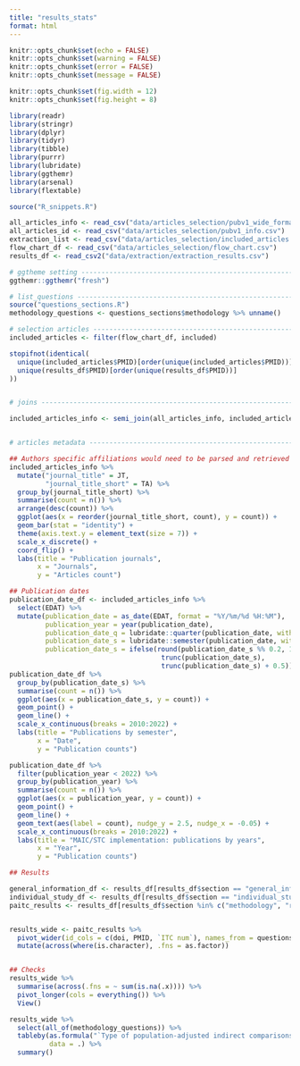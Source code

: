 ```yaml
---
title: "results_stats"
format: html
---
```


```r
knitr::opts_chunk$set(echo = FALSE)
knitr::opts_chunk$set(warning = FALSE)
knitr::opts_chunk$set(error = FALSE)
knitr::opts_chunk$set(message = FALSE)

knitr::opts_chunk$set(fig.width = 12)
knitr::opts_chunk$set(fig.height = 8)
```


```r
library(readr)
library(stringr)
library(dplyr)
library(tidyr)
library(tibble)
library(purrr)
library(lubridate)
library(ggthemr)
library(arsenal)
library(flextable)

source("R_snippets.R")
```


```r
all_articles_info <- read_csv("data/articles_selection/pubv1_wide_format.csv")
all_articles_id <- read_csv("data/articles_selection/pubv1_info.csv")
extraction_list <- read_csv("data/articles_selection/included_articles.csv")
flow_chart_df <- read_csv("data/articles_selection/flow_chart.csv")
results_df <- read_csv2("data/extraction/extraction_results.csv")
```

```r
# ggtheme setting ---------------------------------------------------------
ggthemr::ggthemr("fresh")
```

```r
# list_questions ----------------------------------------------------------
source("questions_sections.R")
methodology_questions <- questions_sections$methodology %>% unname()
```


```r
# selection articles ---------------------------------------------------------
included_articles <- filter(flow_chart_df, included)

stopifnot(identical(
  unique(included_articles$PMID)[order(unique(included_articles$PMID))],
  unique(results_df$PMID)[order(unique(results_df$PMID))]
))


# joins -------------------------------------------------------------------

included_articles_info <- semi_join(all_articles_info, included_articles, by = "PMID")


# articles metadata -------------------------------------------------------

## Authors specific affiliations would need to be parsed and retrieved through pubv1_info.txt --> regex looking at ". " preceded by a ", " or "^"
included_articles_info %>%
  mutate("journal_title" = JT,
         "journal_title_short" = TA) %>%
  group_by(journal_title_short) %>%
  summarise(count = n()) %>%
  arrange(desc(count)) %>%
  ggplot(aes(x = reorder(journal_title_short, count), y = count)) +
  geom_bar(stat = "identity") +
  theme(axis.text.y = element_text(size = 7)) +
  scale_x_discrete() +
  coord_flip() +
  labs(title = "Publication journals",
       x = "Journals",
       y = "Articles count")

## Publication dates
publication_date_df <- included_articles_info %>%
  select(EDAT) %>%
  mutate(publication_date = as_date(EDAT, format = "%Y/%m/%d %H:%M"),
         publication_year = year(publication_date),
         publication_date_q = lubridate::quarter(publication_date, with_year = TRUE),
         publication_date_s = lubridate::semester(publication_date, with_year = TRUE),
         publication_date_s = ifelse(round(publication_date_s %% 0.2, 1) == 0.1,
                                      trunc(publication_date_s),
                                      trunc(publication_date_s) + 0.5))
publication_date_df %>%
  group_by(publication_date_s) %>%
  summarise(count = n()) %>%
  ggplot(aes(x = publication_date_s, y = count)) +
  geom_point() +
  geom_line() +
  scale_x_continuous(breaks = 2010:2022) +
  labs(title = "Publications by semester",
       x = "Date",
       y = "Publication counts")

publication_date_df %>%
  filter(publication_year < 2022) %>%
  group_by(publication_year) %>%
  summarise(count = n()) %>%
  ggplot(aes(x = publication_year, y = count)) +
  geom_point() +
  geom_line() +
  geom_text(aes(label = count), nudge_y = 2.5, nudge_x = -0.05) +
  scale_x_continuous(breaks = 2010:2022) +
  labs(title = "MAIC/STC implementation: publications by years",
       x = "Year",
       y = "Publication counts")

## Results

general_information_df <- results_df[results_df$section == "general_information",]
individual_study_df <- results_df[results_df$section == "individual_study",]
paitc_results <- results_df[results_df$section %in% c("methodology", "results"), ]


results_wide <- paitc_results %>%
  pivot_wider(id_cols = c(doi, PMID, `ITC num`), names_from = questions, values_from = answer) %>%
  mutate(across(where(is.character), .fns = as.factor))


## Checks
results_wide %>%
  summarise(across(.fns = ~ sum(is.na(.x)))) %>%
  pivot_longer(cols = everything()) %>%
  View()
```


```r
results_wide %>%
  select(all_of(methodology_questions)) %>%
  tableby(as.formula("`Type of population-adjusted indirect comparisons performed` ~ ."),
          data = .) %>%
  summary()
```

